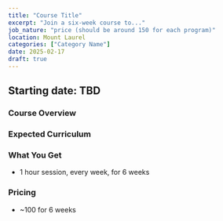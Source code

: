 ```yaml
---
title: "Course Title"
excerpt: "Join a six-week course to..."
job_nature: "price (should be around 150 for each program)"
location: Mount Laurel
categories: ["Category Name"]
date: 2025-02-17
draft: true
---
```


## Starting date: TBD

### Course Overview
[//]: # (Include a brief description of the course)
### Expected Curriculum

[//]: # (include a 6 week week by week brief Curriculum of the course)

### What You Get

- 1 hour session, every week, for 6 weeks

### Pricing
[//]: # (increase the price if you include more than just the 1 hour session in the what you get section)
- ~100 for 6 weeks
